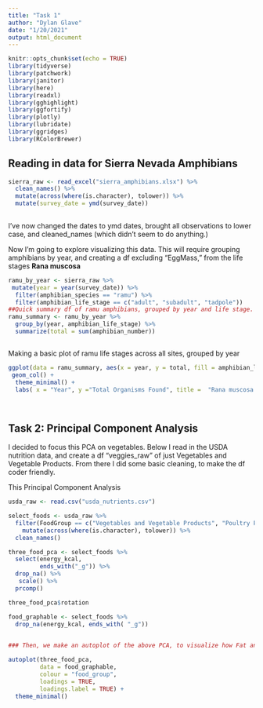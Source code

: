 ```yaml
---
title: "Task 1"
author: "Dylan Glave"
date: "1/20/2021"
output: html_document
---
```


```r
knitr::opts_chunk$set(echo = TRUE)
library(tidyverse)
library(patchwork)
library(janitor)
library(here)
library(readxl)
library(gghighlight)
library(ggfortify)
library(plotly)
library(lubridate)
library(ggridges)
library(RColorBrewer)
```


## Reading in data for Sierra Nevada Amphibians

```r
sierra_raw <- read_excel("sierra_amphibians.xlsx") %>% 
  clean_names() %>% 
  mutate(across(where(is.character), tolower)) %>% 
  mutate(survey_date = ymd(survey_date))
  

```

I've now changed the dates to ymd dates, brought all observations to lower case, and cleaned_names (which didn't seem to do anything.)

Now I'm going to explore visualizing this data. This will require grouping amphibians by year, and creating a df excluding "EggMass," from the life stages **Rana muscosa**

```r
ramu_by_year <- sierra_raw %>% 
 mutate(year = year(survey_date)) %>% 
  filter(amphibian_species == "ramu") %>% 
  filter(amphibian_life_stage == c("adult", "subadult", "tadpole")) 
##Quick summary df of ramu amphibians, grouped by year and life stage.
ramu_summary <- ramu_by_year %>% 
  group_by(year, amphibian_life_stage) %>% 
  summarize(total = sum(amphibian_number))



```

Making a basic plot of ramu life stages across all sites, grouped by year

```r
ggplot(data = ramu_summary, aes(x = year, y = total, fill = amphibian_life_stage)) +
 geom_col() +
  theme_minimal() +
  labs( x = "Year", y ="Total Organisms Found", title =  "Rana muscosa Observations", fill = "Life Stages")

 
```



## Task 2: Principal Component Analysis

I decided to focus this PCA on vegetables. Below I read in the USDA nutrition data, and create a df "veggies_raw" of just Vegetables and Vegetable Products. From there I did some basic cleaning, to make the df coder friendly. 

This Principal Component Analysis 

```r
usda_raw <- read.csv("usda_nutrients.csv")

select_foods <- usda_raw %>% 
  filter(FoodGroup == c("Vegetables and Vegetable Products", "Poultry Products", "Snacks")) %>% 
    mutate(across(where(is.character), tolower)) %>% 
  clean_names()

three_food_pca <- select_foods %>% 
  select(energy_kcal,
         ends_with("_g")) %>% 
  drop_na() %>% 
   scale() %>% 
  prcomp()

three_food_pca$rotation

```


```r

food_graphable <- select_foods %>% 
  drop_na(energy_kcal, ends_with( "_g"))
  

### Then, we make an autoplot of the above PCA, to visualize how Fat and micro nutrients relate to one another. 

autoplot(three_food_pca, 
         data = food_graphable,
         colour = "food_group",
         loadings = TRUE,
         loadings.label = TRUE) +
  theme_minimal()

```



